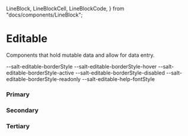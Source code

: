   LineBlock,
  LineBlockCell,
  LineBlockCode,
} from "docs/components/LineBlock";

<Meta title="Theme/Characteristics/Editable" />

# Editable

Components that hold mutable data and allow for data entry.

<Canvas>
  <Story name="Base">
    <DocGrid>
      <CursorBlock cursor="--salt-editable-cursor-active" />
      <CursorBlock cursor="--salt-editable-cursor-hover" />
      <CursorBlock cursor="--salt-editable-cursor-disabled" />
      <CursorBlock cursor="--salt-editable-cursor-readonly" />
      <LineBlockCell />
      <LineBlockCode>--salt-editable-borderStyle</LineBlockCode>
      <LineBlockCell />
      <LineBlockCode>--salt-editable-borderStyle-hover</LineBlockCode>
      <LineBlockCell />
      <LineBlockCode>--salt-editable-borderStyle-active</LineBlockCode>
      <LineBlockCell />
      <LineBlockCode>--salt-editable-borderStyle-disabled</LineBlockCode>
      <LineBlockCell />
      <LineBlockCode>--salt-editable-borderStyle-readonly</LineBlockCode>
      <LineBlock lineWidth="--salt-editable-borderWidth-active" />
    </DocGrid>
    <TextBlock fontStyle="--salt-editable-help-fontStyle" />
    <DocGrid textExample={true}>
      <BlankBlockCell />
      <BlankBlockCode>--salt-editable-help-fontStyle</BlankBlockCode>
    </DocGrid>
    <DocGrid>
      <ColorBlock colorVar="--salt-editable-borderColor" />
      <ColorBlock colorVar="--salt-editable-borderColor-active" />
      <ColorBlock colorVar="--salt-editable-borderColor-hover" />
      <ColorBlock colorVar="--salt-editable-borderColor-disabled" />
      <ColorBlock colorVar="--salt-editable-borderColor-readonly" />
    </DocGrid>
  </Story>
</Canvas>

### Primary

<Canvas>
  <Story name="Primary">
    <DocGrid>
      <ColorBlock colorVar="--salt-editable-primary-background" />
      <ColorBlock colorVar="--salt-editable-primary-background-hover" />
      <ColorBlock colorVar="--salt-editable-primary-background-active" />
      <ColorBlock colorVar="--salt-editable-primary-background-disabled" />
      <ColorBlock colorVar="--salt-editable-primary-background-readonly" />
    </DocGrid>
  </Story>
</Canvas>

### Secondary

<Canvas>
  <Story name="Secondary">
    <DocGrid>
      <ColorBlock colorVar="--salt-editable-secondary-background" />
      <ColorBlock colorVar="--salt-editable-secondary-background-hover-gh" />
      <ColorBlock colorVar="--salt-editable-secondary-background-active" />
      <ColorBlock colorVar="--salt-editable-secondary-background-disabled" />
      <ColorBlock colorVar="--salt-editable-secondary-background-readonly" />
    </DocGrid>
  </Story>
</Canvas>

### Tertiary

<Canvas>
  <Story name="Tertiary">
    <DocGrid>
      <ColorBlock colorVar="--salt-editable-tertiary-background" />
      <ColorBlock colorVar="--salt-editable-tertiary-background-hover" />
      <ColorBlock colorVar="--salt-editable-tertiary-background-active" />
      <ColorBlock colorVar="--salt-editable-tertiary-background-disabled" />
      <ColorBlock colorVar="--salt-editable-tertiary-background-readonly" />
    </DocGrid>
  </Story>
</Canvas>
